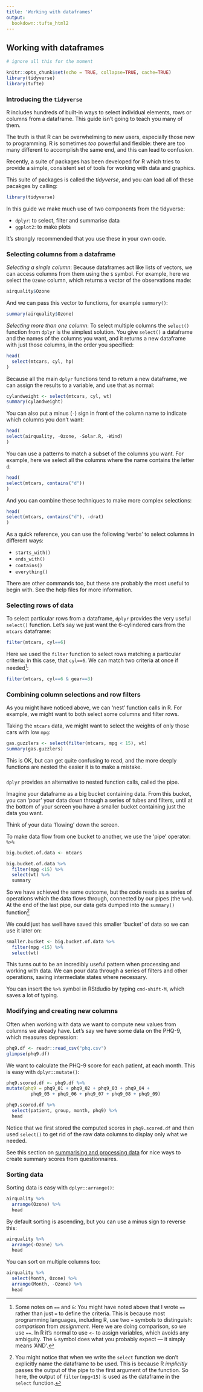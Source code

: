 ```yaml
---
title: 'Working with dataframes'
output: 
  bookdown::tufte_html2
---
```



## Working with dataframes {- #working-with-dataframes}

```r
# ignore all this for the moment

knitr::opts_chunk$set(echo = TRUE, collapse=TRUE, cache=TRUE)
library(tidyverse)
library(tufte)

```


### Introducing the `tidyverse` {- #tidyverse}

R includes hundreds of built-in ways to select individual elements, rows or columns from a dataframe.  This guide isn't going to teach you many of them.

The truth is that R can be overwhelming to new users, especially those new to programming. R is sometimes _too_ powerful and flexible: there are too many different to accomplish the same end, and this can lead to confusion.

Recently, a suite of packages has been developed for R which tries to provide a simple, consistent set of tools for working with data and graphics.

This suite of packages is called the *tidyverse*, and you can load all of these pacakges by calling:

```r
library(tidyverse)
```


In this guide we make much use of two components from the tidyverse:

- `dplyr`: to select, filter and summarise data
- `ggplot2`: to make plots

It's strongly recommended that you use these in your own code.





### Selecting columns from a dataframe {- #selecting-columns}


*Selecting a single column*:
  Because dataframes act like lists of vectors, we can access columns from them using the `$` symbol. For example, here we select the `Ozone` column, which returns a vector of the observations made:

```r
airquality$Ozone
```


And we can pass this vector to functions, for example `summary()`:

```r
summary(airquality$Ozone)
```



*Selecting more than one column*:
  To select multiple columns the `select()` function from `dplyr` is the simplest solution. You give `select()` a dataframe and the names of the columns you want, and it returns a new dataframe with just those columns, in the order you specified:


```r
head(
  select(mtcars, cyl, hp)
)
```


Because all the main `dplyr` functions tend to return a new dataframe, we can assign the results to a variable, and use that as normal:

```r
cylandweight <- select(mtcars, cyl, wt)
summary(cylandweight)
```


You can also put a minus (`-`) sign in front of the column name to indicate which columns you don't want:


```r
head(
select(airquality, -Ozone, -Solar.R, -Wind)
)
```



You can use a patterns to match a subset of the columns you want. For example, here we select all the columns where the name contains the letter `d`:

```r
head(
select(mtcars, contains("d"))
)
```


And you can combine these techniques to make more complex selections:

```r
head(
select(mtcars, contains("d"), -drat)
)
```



As a quick reference, you can use the following 'verbs' to select columns in different ways:


- `starts_with()`
- `ends_with()`
- `contains()`
- `everything()`



There are other commands too, but these are probably the most useful to begin with. See the help files for more information.


### Selecting rows of data {- #selecting-rows}

To select particular rows from a dataframe, `dplyr` provides the very useful `select()` function. Let's say we just want the 6-cylindered cars from the `mtcars` dataframe:

```r
filter(mtcars, cyl==6)
```

Here we used the `filter` function to select rows matching a particular criteria: in this case, that `cyl==6`. We can match two criteria at once if needed[^notesonoperators]:

```r
filter(mtcars, cyl==6 & gear==3)
```



[^notesonoperators]:
  Some notes on `==` and `&`: You might have noted above that I wrote `==` rather than just `=` to define the criteria. This is because most programming languages, including R, use two `=` symbols to distinguish: *comparison* from *assignment*.
Here we are doing comparison, so we use `==`. In R it's normal to use `<-` to assign variables,  which avoids any ambiguity.
The `&` symbol does what you probably expect — it simply means 'AND'.






### Combining column selections and row filters {-}


As you might have noticed above, we can 'nest' function calls in R. For example, we might want to both select some columns and filter rows.

Taking the `mtcars` data, we might want to select the weights of only those cars with low `mpg`:

```r
gas.guzzlers <- select(filter(mtcars, mpg < 15), wt)
summary(gas.guzzlers)
```



This is OK, but can get quite confusing to read, and the more deeply functions are nested the easier it is to make a mistake.

### {- #pipes}

`dplyr` provides an alternative to nested function calls, called the pipe.

Imagine your dataframe as a big bucket containing data. From this bucket, you can 'pour' your data down through a series of tubes and filters, until at the bottom of your screen you have a smaller bucket containing just the data you want.


Think of your data 'flowing' down the screen.

To make data flow from one bucket to another, we use the 'pipe' operator: `%>%`

```r
big.bucket.of.data <- mtcars

big.bucket.of.data %>%
  filter(mpg <15) %>%
  select(wt) %>%
  summary
```


So we have achieved the same outcome, but the code reads as a series of operations which the data flows through, connected by our pipes (the `%>%`). At the end of the last pipe, our data gets dumped into the `summary()` function^[You might notice that when we write the `select` function we don't explicitly name the dataframe to be used. This is because R *implicitly* passes the output of the pipe to the first argument of the function. So here, the output of `filter(mpg<15)` is used as the dataframe in the `select` function.]

We could just has well have saved this smaller 'bucket' of data so we can use it later on:

```r
smaller.bucket <- big.bucket.of.data %>%
  filter(mpg <15) %>%
  select(wt)
```


This turns out to be an incredibly useful pattern when processing and working with data. We can pour data through a series of filters and other operations, saving intermediate states where necessary.


[You can insert the `%>%` symbol in RStdudio by typing `cmd-shift-M`, which saves a lot of typing.]{.explainer}








### Modifying and creating new columns {- #mutate}


Often when working with data we want to compute new values from columns we already have. Let's say we have some data on the PHQ-9, which measures depression:

```r
phq9.df <- readr::read_csv("phq.csv")
glimpse(phq9.df)
```


We want to calculate the PHQ-9 score for each patient, at each month. This is easy with `dplyr::mutate()`:

```r
phq9.scored.df <- phq9.df %>%
mutate(phq9 = phq9_01 + phq9_02 + phq9_03 + phq9_04 +
         phq9_05 + phq9_06 + phq9_07 + phq9_08 + phq9_09)

phq9.scored.df %>%
  select(patient, group, month, phq9) %>%
  head
```

Notice that we first stored the computed scores in `phq9.scored.df` and then used `select()` to get rid of the raw data columns to display only what we needed.

See this section on [summarising and processing data](#split-apply-combine) for nice ways to create summary scores from questionnaires.






### Sorting data {- #sorting}

Sorting data is easy with `dplyr::arrange()`:

```r
airquality %>% 
  arrange(Ozone) %>% 
  head
```


By default sorting is ascending, but you can use a minus sign to reverse this:

```r
airquality %>% 
  arrange(-Ozone) %>% 
  head
```


You can sort on multiple columns too:

```r
airquality %>% 
  select(Month, Ozone) %>% 
  arrange(Month, -Ozone) %>% 
  head
```
